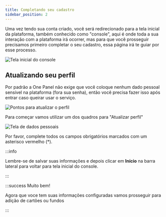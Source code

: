```yaml
---
title: Completando seu cadastro
sidebar_position: 2
---
```


Uma vez tendo sua conta criado, você será redirecionado para a tela inicial da plataforma, também conhecido como "console", aqui é onde toda a sua interação com a plataforma irá ocorrer, mas para que você prosseguir precisamos primeiro completar o seu cadastro, essa página irá te guiar por esse processo.

![Tela inicial do console](../../../static/img/prints/console/console.png)

## Atualizando seu perfil

Por padrão a One Panel não exige que você coloque nenhum dado pessoal sensível na plataforma (fora sua senha), então você precisa fazer isso após entrar caso queirar usar o serviço.

![Pontos para atualizar o perfil](../../../static/img/prints/console/console_info.png)

Para começar vamos utilizar um dos quadros para "Atualizar perfil"

![Tela de dados pessoais](../../../static/img/prints/console/personal_info.png)

Por favor, complete todos os campos obrigatórios marcados com um asterisco vermelho (*).

:::info

Lembre-se de salvar suas informações e depois clicar em **Início** na barra lateral para voltar para tela inicial do console.

:::


:::success Muito bem!

Agora que voce tem suas informações configuradas vamos prosseguir para adição de cartões ou fundos 

:::


